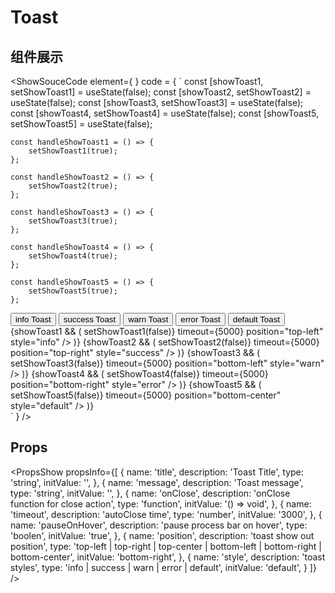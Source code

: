 


# Toast
## 组件展示
<ShowSouceCode
    element={
        <ToastApp />
    }
    code = {
    `
    const [showToast1, setShowToast1] = useState<boolean>(false);
    const [showToast2, setShowToast2] = useState<boolean>(false);
    const [showToast3, setShowToast3] = useState<boolean>(false);
    const [showToast4, setShowToast4] = useState<boolean>(false);
    const [showToast5, setShowToast5] = useState<boolean>(false);

    const handleShowToast1 = () => {
        setShowToast1(true);
    };

    const handleShowToast2 = () => {
        setShowToast2(true);
    };

    const handleShowToast3 = () => {
        setShowToast3(true);
    };

    const handleShowToast4 = () => {
        setShowToast4(true);
    };

    const handleShowToast5 = () => {
        setShowToast5(true);
    };

  <div>
    <Button style={{marginRight: "4px"}} btnType='primary' onClick={handleShowToast1}>info Toast</Button>
    <Button style={{marginRight: "4px"}} btnType='primary' onClick={handleShowToast2}>success Toast</Button>
    <Button style={{marginRight: "4px"}} btnType='danger' onClick={handleShowToast3}>warn Toast</Button>
    <Button style={{marginRight: "4px"}} btnType='danger' onClick={handleShowToast4}>error Toast</Button>
    <Button style={{marginRight: "4px"}} btnType='default' onClick={handleShowToast5}>default Toast</Button>
    {showToast1 && (
      <Toast
        title="Info"
        message="This is an information message"
        onClose={() => setShowToast1(false)}
        timeout={5000}
        position="top-left"
        style="info"
      />
    )}
    {showToast2 && (
      <Toast
        title="Success"
        message="Your operation was successful"
        onClose={() => setShowToast2(false)}
        timeout={5000}
        position="top-right"
        style="success"
      />
    )}
    {showToast3 && (
      <Toast
        title="Warn"
        message="This is a Warn message"
        onClose={() => setShowToast3(false)}
        timeout={5000}
        position="bottom-left"
        style="warn"
      />
    )}
    {showToast4 && (
      <Toast
        title="Error"
        message="This is a Error message"
        onClose={() => setShowToast4(false)}
        timeout={5000}
        position="bottom-right"
        style="error"
      />
    )}
    {showToast5 && (
      <Toast
        title="Default"
        message="This is a Default message"
        onClose={() => setShowToast5(false)}
        timeout={5000}
        position="bottom-center"
        style="default"
      />
    )}
  </div>`
    }
/>

## Props
<PropsShow propsInfo={[
  {
    name: 'title',
    description: 'Toast Title',
    type: 'string',
    initValue: '',
  },
  {
    name: 'message',
    description: 'Toast message',
    type: 'string',
    initValue: '',
  },
  {
    name: 'onClose',
    description: 'onClose function for close action',
    type: 'function',
    initValue: '() => void',
  },
  {
    name: 'timeout',
    description: 'autoClose time',
    type: 'number',
    initValue: '3000',
  },
  {
    name: 'pauseOnHover',
    description: 'pause process bar on hover',
    type: 'boolen',
    initValue: 'true',
  },
  {
    name: 'position',
    description: 'toast show out position',
    type: 'top-left | top-right | top-center | bottom-left | bottom-right | bottom-center',
    initValue: 'bottom-right',
  },
  {
    name: 'style',
    description: 'toast  styles',
    type: 'info | success | warn | error | default',
    initValue: 'default',
  }
]} />

